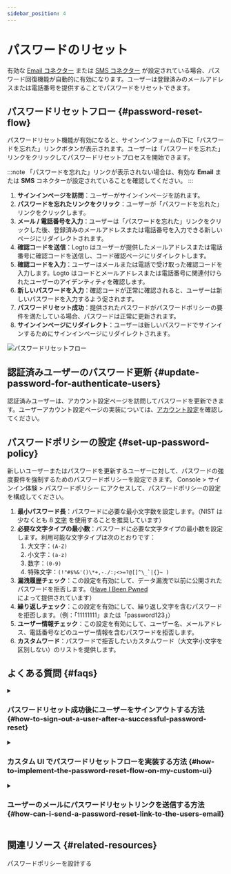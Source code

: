 ```yaml
---
sidebar_position: 4
---
```



# パスワードのリセット

有効な [Email コネクター](/connectors/email-connectors) または [SMS コネクター](/connectors/sms-connectors) が設定されている場合、パスワード回復機能が自動的に有効になります。ユーザーは登録済みのメールアドレスまたは電話番号を提供することでパスワードをリセットできます。

## パスワードリセットフロー \{#password-reset-flow}

パスワードリセット機能が有効になると、サインインフォームの下に「パスワードを忘れた」リンクボタンが表示されます。ユーザーは「パスワードを忘れた」リンクをクリックしてパスワードリセットプロセスを開始できます。

:::note
「パスワードを忘れた」リンクが表示されない場合は、有効な **Email** または **SMS** コネクターが設定されていることを確認してください。
:::

1. **サインインページを訪問**：ユーザーがサインインページを訪れます。
2. **パスワードを忘れたリンクをクリック**：ユーザーが「パスワードを忘れた」リンクをクリックします。
3. **メール / 電話番号を入力**：ユーザーは「パスワードを忘れた」リンクをクリックした後、登録済みのメールアドレスまたは電話番号を入力できる新しいページにリダイレクトされます。
4. **確認コードを送信**：Logto はユーザーが提供したメールアドレスまたは電話番号に確認コードを送信し、コード確認ページにリダイレクトします。
5. **確認コードを入力**：ユーザーはメールまたは電話で受け取った確認コードを入力します。Logto はコードとメールアドレスまたは電話番号に関連付けられたユーザーのアイデンティティを確認します。
6. **新しいパスワードを入力**：確認コードが正常に確認されると、ユーザーは新しいパスワードを入力するよう促されます。
7. **パスワードリセット成功**：提供されたパスワードがパスワードポリシーの要件を満たしている場合、パスワードは正常に更新されます。
8. **サインインページにリダイレクト**：ユーザーは新しいパスワードでサインインするためにサインインページにリダイレクトされます。

<img src={resetPasswordImage} alt="パスワードリセットフロー" />

## 認証済みユーザーのパスワード更新 \{#update-password-for-authenticate-users}

認証済みユーザーは、アカウント設定ページを訪問してパスワードを更新できます。ユーザーアカウント設定ページの実装については、[アカウント設定](/end-user-flows/account-settings/)を確認してください。

## パスワードポリシーの設定 \{#set-up-password-policy}

新しいユーザーまたはパスワードを更新するユーザーに対して、パスワードの強度要件を強制するためのパスワードポリシーを設定できます。<CloudLink to="/sign-in-experience/password-policy"> Console > サインイン体験 > パスワードポリシー</CloudLink> にアクセスして、パスワードポリシーの設定を構成してください。

1. **最小パスワード長**：パスワードに必要な最小文字数を設定します。（NIST は少なくとも 8 [文字](https://pages.nist.gov/800-63-3/sp800-63b.html#sec5) を使用することを推奨しています）
2. **必要な文字タイプの最小数**：パスワードに必要な文字タイプの最小数を設定します。利用可能な文字タイプは次のとおりです：
   1. 大文字：`(A-Z)`
   2. 小文字：`(a-z)`
   3. 数字：`(0-9)`
   4. 特殊文字：``(!"#$%&'()\*+,-./:;<>=?@[]^\_`|{}~ )``
3. **漏洩履歴チェック**：この設定を有効にして、データ漏洩で以前に公開されたパスワードを拒否します。（[Have I Been Pwned](https://haveibeenpwned.com/Passwords) によって提供されています）
4. **繰り返しチェック**：この設定を有効にして、繰り返し文字を含むパスワードを拒否します。（例：「11111111」または「password123」）
5. **ユーザー情報チェック**：この設定を有効にして、ユーザー名、メールアドレス、電話番号などのユーザー情報を含むパスワードを拒否します。
6. **カスタムワード**：パスワードで拒否したいカスタムワード（大文字小文字を区別しない）のリストを提供します。

## よくある質問 \{#faqs}

<details>
  <summary>

### パスワードリセット成功後にユーザーをサインアウトする方法 \{#how-to-sign-out-a-user-after-a-successful-password-reset}

</summary>

ユーザーがパスワードを正常にリセットしたときに通知を受け取るために、`PostResetPassword` [Webhook イベント](/developers/webhooks/webhooks-events#user-interaction-hook-events) を購読します。その後、ユーザーの現在のセッションを無効にし、サインインページにリダイレクトするために [サインアウト](/end-user-flows/sign-out) アクションをトリガーできます。

</details>

<details>
  <summary>

### カスタム UI でパスワードリセットフローを実装する方法 \{#how-to-implement-the-password-reset-flow-on-my-custom-ui}

</summary>

Logto の **Management API** と **Account API** を使用して独自のパスワードリセットフローを実装できます。詳細については [アカウント設定](/end-user-flows/account-settings/) を確認してください。

</details>

<details>
  <summary>

### ユーザーのメールにパスワードリセットリンクを送信する方法 \{#how-can-i-send-a-password-reset-link-to-the-users-email}

</summary>

自己ホスト型のパスワードリセットエンドポイントを作成し、Logto SDK を利用して [`first_screen`](/end-user-flows/authentication-parameters/first-screen) を `reset-password` に設定してサインインリクエストを開始します。これにより、ユーザーはシームレスにパスワードリセットページにリダイレクトされます。

</details>

## 関連リソース \{#related-resources}

<Url href="https://blog.logto.io/design-your-password-policy">パスワードポリシーを設計する</Url>
